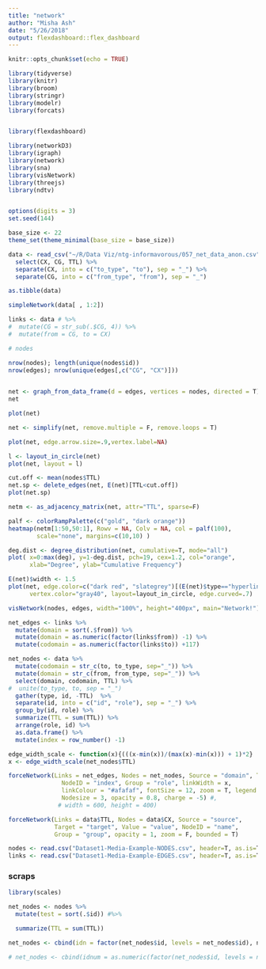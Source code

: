 ```yaml
---
title: "network"
author: "Misha Ash"
date: "5/26/2018"
output: flexdashboard::flex_dashboard
---
```


```r
knitr::opts_chunk$set(echo = TRUE)

library(tidyverse)
library(knitr)
library(broom)
library(stringr)
library(modelr)
library(forcats)


library(flexdashboard)

library(networkD3)
library(igraph)
library(network)
library(sna)
library(visNetwork)
library(threejs)
library(ndtv)


options(digits = 3)
set.seed(144)

base_size <- 22
theme_set(theme_minimal(base_size = base_size))
```



```r
data <- read_csv("~/R/Data Viz/ntg-informavorous/057_net_data_anon.csv", col_names = TRUE)[-1,] %>%
  select(CX, CG, TTL) %>%
  separate(CX, into = c("to_type", "to"), sep = "_") %>%
  separate(CG, into = c("from_type", "from"), sep = "_")

as.tibble(data)
```



```r
simpleNetwork(data[ , 1:2])
```

```r
links <- data # %>%
#  mutate(CG = str_sub(.$CG, 4)) %>%
#  mutate(from = CG, to = CX)

# nodes

nrow(nodes); length(unique(nodes$id))
nrow(edges); nrow(unique(edges[,c("CG", "CX")]))
  
```

```r
net <- graph_from_data_frame(d = edges, vertices = nodes, directed = T) 
net

plot(net)

net <- simplify(net, remove.multiple = F, remove.loops = T) 

plot(net, edge.arrow.size=.9,vertex.label=NA)

l <- layout_in_circle(net)
plot(net, layout = l)

cut.off <- mean(nodes$TTL) 
net.sp <- delete_edges(net, E(net)[TTL<cut.off])
plot(net.sp) 

netm <- as_adjacency_matrix(net, attr="TTL", sparse=F)

palf <- colorRampPalette(c("gold", "dark orange")) 
heatmap(netm[1:50,50:1], Rowv = NA, Colv = NA, col = palf(100), 
        scale="none", margins=c(10,10) )

deg.dist <- degree_distribution(net, cumulative=T, mode="all")
plot( x=0:max(deg), y=1-deg.dist, pch=19, cex=1.2, col="orange", 
      xlab="Degree", ylab="Cumulative Frequency")

E(net)$width <- 1.5
plot(net, edge.color=c("dark red", "slategrey")[(E(net)$type=="hyperlink")+1],
      vertex.color="gray40", layout=layout_in_circle, edge.curved=.7)

visNetwork(nodes, edges, width="100%", height="400px", main="Network!")

```




```r
net_edges <- links %>%
  mutate(domain = sort(.$from)) %>% 
  mutate(domain = as.numeric(factor(links$from)) -1) %>%
  mutate(codomain = as.numeric(factor(links$to)) +117)

net_nodes <- data %>%
  mutate(codomain = str_c(to, to_type, sep="_")) %>%
  mutate(domain = str_c(from, from_type, sep="_")) %>%
  select(domain, codomain, TTL) %>%
#  unite(to_type, to, sep = "_")
  gather(type, id, -TTL)  %>%
  separate(id, into = c("id", "role"), sep = "_") %>%
  group_by(id, role) %>%
  summarize(TTL = sum(TTL)) %>%
  arrange(role, id) %>%
  as.data.frame() %>%
  mutate(index = row_number() -1)

edge_width_scale <- function(x){(((x-min(x))/(max(x)-min(x))) + 1)*2}
x <- edge_width_scale(net_nodes$TTL)

```

```r
forceNetwork(Links = net_edges, Nodes = net_nodes, Source = "domain", Target = "codomain",
               NodeID = "index", Group = "role", linkWidth = x,
               linkColour = "#afafaf", fontSize = 12, zoom = T, legend = T,
               Nodesize = 3, opacity = 0.8, charge = -5) #, 
              # width = 600, height = 400)
```



```r
forceNetwork(Links = data$TTL, Nodes = data$CX, Source = "source",
             Target = "target", Value = "value", NodeID = "name",
             Group = "group", opacity = 1, zoom = F, bounded = T)
```

```r
nodes <- read.csv("Dataset1-Media-Example-NODES.csv", header=T, as.is=T)
links <- read.csv("Dataset1-Media-Example-EDGES.csv", header=T, as.is=T)
```

### scraps 
```r
library(scales)

net_nodes <- nodes %>%
  mutate(test = sort(.$id)) #%>% 

  summarize(TTL = sum(TTL))

net_nodes <- cbind(idn = factor(net_nodes$id, levels = net_nodes$id), net_nodes)

# net_nodes <- cbind(idnum = as.numeric(factor(net_nodes$id, levels = net_nodes$id)) -1, net_nodes)
```


